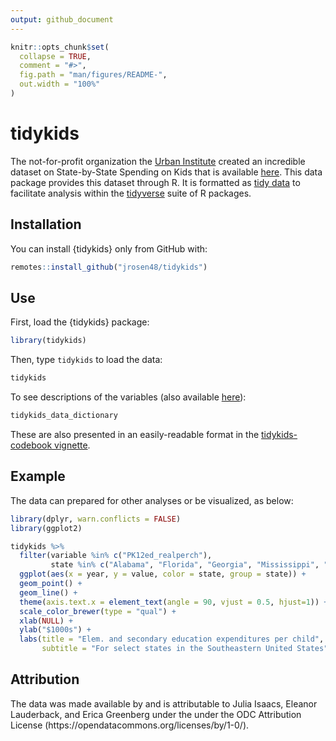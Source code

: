 ```yaml
---
output: github_document
---
```


<!-- README.md is generated from README.Rmd. Please edit that file -->

```r
knitr::opts_chunk$set(
  collapse = TRUE,
  comment = "#>",
  fig.path = "man/figures/README-",
  out.width = "100%"
)
```

# tidykids

<!-- badges: start -->
<!-- badges: end -->

The not-for-profit organization the [Urban Institute](https://www.urban.org/) created an incredible dataset on State-by-State Spending on Kids that is available [here](https://datacatalog.urban.org/dataset/state-state-spending-kids-dataset).  This data package provides this dataset through R. It is formatted as [tidy data](https://vita.had.co.nz/papers/tidy-data.pdf) to facilitate analysis within the [tidyverse](https://www.tidyverse.org/) suite of R packages.

## Installation

You can install {tidykids} only from GitHub with:

``` r
remotes::install_github("jrosen48/tidykids")
```

## Use

First, load the {tidykids} package:

```r
library(tidykids)
```

Then, type `tidykids` to load the data:

```r
tidykids
```

To see descriptions of the variables (also available [here](https://datacatalog.urban.org/sites/default/files/data-dictionary-files/State-by-State%20Spending%20on%20Kids%20Data%20Dictionary%20File_0.xlsx)):

```r
tidykids_data_dictionary
```

These are also presented in an easily-readable format in the [tidykids-codebook vignette](articles/tidykids-codebook.html).

## Example

The data can prepared for other analyses or be visualized, as below:

```r
library(dplyr, warn.conflicts = FALSE)
library(ggplot2)

tidykids %>% 
  filter(variable %in% c("PK12ed_realperch"),
         state %in% c("Alabama", "Florida", "Georgia", "Mississippi", "North Carolina", "South Carolina", "Tennessee", "Virginia")) %>%
  ggplot(aes(x = year, y = value, color = state, group = state)) +
  geom_point() +
  geom_line() +
  theme(axis.text.x = element_text(angle = 90, vjust = 0.5, hjust=1)) +
  scale_color_brewer(type = "qual") +
  xlab(NULL) +
  ylab("$1000s") +
  labs(title = "Elem. and secondary education expenditures per child",
       subtitle = "For select states in the Southeastern United States") 
```

## Attribution

The data was made available by and is attributable to Julia Isaacs, Eleanor Lauderback, and Erica Greenberg under the under the ODC Attribution License (https://opendatacommons.org/licenses/by/1-0/).
